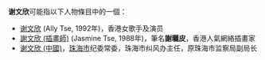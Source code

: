 '''谢文欣'''可能指以下人物條目中的一個：
*[[谢文欣|谢文欣]] (Ally Tse, 1992年)，香港女歌手及演员
*[[謝文欣_(插畫師)|謝文欣 (插畫師)]] (Jasmine Tse, 1988年)，筆名'''謝曬皮'''，香港人氣網絡插畫家
*[[谢文欣_(中國)|谢文欣 (中國)]]，[[珠海市|珠海市]]纪委常委，珠海市纠风办主任，原珠海市监察局副局长

{{Disambig|N|Cat=三字谢姓人名消歧义}}
